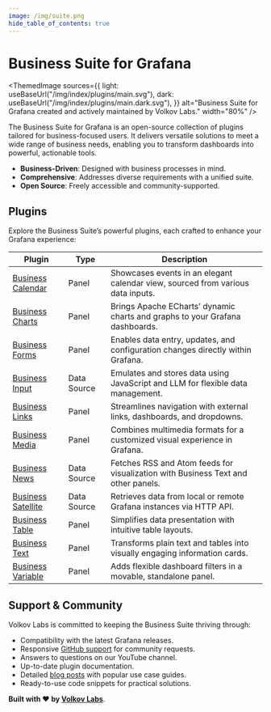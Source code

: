 ```yaml
---
image: /img/suite.png
hide_table_of_contents: true
---
```



# Business Suite for Grafana

<ThemedImage
  sources={{
    light: useBaseUrl("/img/index/plugins/main.svg"),
    dark: useBaseUrl("/img/index/plugins/main.dark.svg"),
  }}
  alt="Business Suite for Grafana created and actively maintained by Volkov Labs."
  width="80%"
/>

The Business Suite for Grafana is an open-source collection of plugins tailored for business-focused users. It delivers versatile solutions to meet a wide range of business needs, enabling you to transform dashboards into powerful, actionable tools.

- **Business-Driven**: Designed with business processes in mind.
- **Comprehensive**: Addresses diverse requirements with a unified suite.
- **Open Source**: Freely accessible and community-supported.

## Plugins

Explore the Business Suite’s powerful plugins, each crafted to enhance your Grafana experience:

| Plugin                                   | Type        | Description                                                                       |
| ---------------------------------------- | ----------- | --------------------------------------------------------------------------------- |
| [Business Calendar](business-calendar)   | Panel       | Showcases events in an elegant calendar view, sourced from various data inputs.   |
| [Business Charts](business-charts)       | Panel       | Brings Apache ECharts’ dynamic charts and graphs to your Grafana dashboards.      |
| [Business Forms](business-forms)         | Panel       | Enables data entry, updates, and configuration changes directly within Grafana.   |
| [Business Input](business-input)         | Data Source | Emulates and stores data using JavaScript and LLM for flexible data management.   |
| [Business Links](business-links)         | Panel       | Streamlines navigation with external links, dashboards, and dropdowns.            |
| [Business Media](business-media)         | Panel       | Combines multimedia formats for a customized visual experience in Grafana.        |
| [Business News](business-news)           | Data Source | Fetches RSS and Atom feeds for visualization with Business Text and other panels. |
| [Business Satellite](business-satellite) | Data Source | Retrieves data from local or remote Grafana instances via HTTP API.               |
| [Business Table](business-table)         | Panel       | Simplifies data presentation with intuitive table layouts.                        |
| [Business Text](business-text)           | Panel       | Transforms plain text and tables into visually engaging information cards.        |
| [Business Variable](business-variable)   | Panel       | Adds flexible dashboard filters in a movable, standalone panel.                   |

## Support & Community

Volkov Labs is committed to keeping the Business Suite thriving through:

- Compatibility with the latest Grafana releases.
- Responsive [GitHub support](https://github.com/VolkovLabs) for community requests.
- Answers to questions on our YouTube channel.
- Up-to-date plugin documentation.
- Detailed [blog posts](/blog/) with popular use case guides.
- Ready-to-use code snippets for practical solutions.

**Built with ❤️ by [Volkov Labs](/team/)**.
